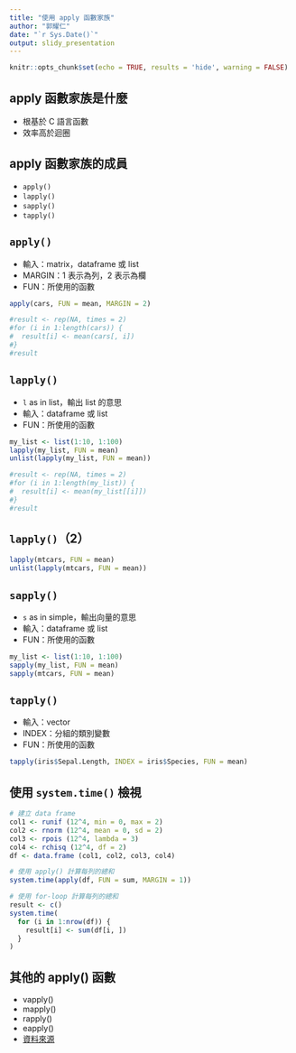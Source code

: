 ```yaml
---
title: "使用 apply 函數家族"
author: "郭耀仁"
date: "`r Sys.Date()`"
output: slidy_presentation
---
```


```r
knitr::opts_chunk$set(echo = TRUE, results = 'hide', warning = FALSE)
```

## apply 函數家族是什麼

- 根基於 C 語言函數
- 效率高於迴圈

## apply 函數家族的成員

- `apply()`
- `lapply()`
- `sapply()`
- `tapply()`

## `apply()`

- 輸入：matrix，dataframe 或 list
- MARGIN：1 表示為列，2 表示為欄
- FUN：所使用的函數

```r
apply(cars, FUN = mean, MARGIN = 2)

#result <- rep(NA, times = 2)
#for (i in 1:length(cars)) {
#  result[i] <- mean(cars[, i])
#}
#result
```

## `lapply()`

- `l` as in list，輸出 list 的意思
- 輸入：dataframe 或 list
- FUN：所使用的函數

```r
my_list <- list(1:10, 1:100)
lapply(my_list, FUN = mean)
unlist(lapply(my_list, FUN = mean))

#result <- rep(NA, times = 2)
#for (i in 1:length(my_list)) {
#  result[i] <- mean(my_list[[i]])
#}
#result
```

## `lapply()`（2）

```r
lapply(mtcars, FUN = mean)
unlist(lapply(mtcars, FUN = mean))
```

## `sapply()`

- `s` as in simple，輸出向量的意思
- 輸入：dataframe 或 list
- FUN：所使用的函數

```r
my_list <- list(1:10, 1:100)
sapply(my_list, FUN = mean)
sapply(mtcars, FUN = mean)
```

## `tapply()`

- 輸入：vector
- INDEX：分組的類別變數
- FUN：所使用的函數

```r
tapply(iris$Sepal.Length, INDEX = iris$Species, FUN = mean)
```

## 使用 `system.time()` 檢視

```r
# 建立 data frame
col1 <- runif (12^4, min = 0, max = 2)
col2 <- rnorm (12^4, mean = 0, sd = 2)
col3 <- rpois (12^4, lambda = 3)
col4 <- rchisq (12^4, df = 2)
df <- data.frame (col1, col2, col3, col4)

# 使用 apply() 計算每列的總和
system.time(apply(df, FUN = sum, MARGIN = 1))

# 使用 for-loop 計算每列的總和
result <- c()
system.time(
  for (i in 1:nrow(df)) {
    result[i] <- sum(df[i, ])
  }
)
```

## 其他的 apply() 函數

- vapply()
- mapply()
- rapply()
- eapply()
- [資料來源](http://blog.fens.me/r-apply/)